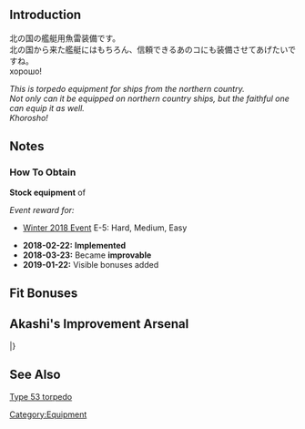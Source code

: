 {{EquipmentInfo|283}}

==Introduction==
北の国の艦艇用魚雷装備です。<br>
北の国から来た艦艇にはもちろん、信頼できるあのコにも装備させてあげたいですね。<br>
хорошо!

''This is torpedo equipment for ships from the northern country.''<br>
''Not only can it be equipped on northern country ships, but the faithful one can equip it as well.''<br>
''Khorosho!''<br>

==Notes==
<div class="mw-collapsible"><h3>How To Obtain</h3>
<div class="mw-collapsible-content">
'''Stock equipment''' of {{Ship/Link|Tashkent Kai}}

''Event reward for:''
* [[Winter 2018 Event]] E-5: Hard, Medium, Easy

</div></div>


<div class="mw-collapsible><h3>Updates History</h3>
<div class="mw-collapsible-content>
* '''2018-02-22:''' '''Implemented'''
* '''2018-03-23:''' Became '''improvable'''
* '''2019-01-22:''' Visible bonuses added
</div></div>

==Fit Bonuses==
{{:533mm Triple Torpedo Mount/Bonuses}}

==Akashi's Improvement Arsenal==
{{AkashiWorkshop}}
{{AkashiWorkshopLine
|Name={{PAGENAME}}
|ItemType=TorpedoWeapon
|Fuel=60
|Ammo=90
|Steel=70
|Baux=30
|Mats0-5=3/4
|Mats6-9=6/8
|Mats10=-
|Screws0-5=2/3
|Screws6-9=3/4
|Screws10=-
|EquipConsume0-5=1x{{TorpedoWeapon|61cm Triple Torpedo Mount}}
|EquipConsume6-9=2x{{TorpedoWeapon|61cm Quad (Oxygen) Torpedo Mount}}
|EquipConsume10=-
|Sun=T
|Mon=T
|Tue=T
|Wed=T
|Thu=T
|Fri=T
|Sat=T
|2ndShip=[[Tashkent]]
}}
|}

==See Also==
[[wikipedia:Type_53_torpedo|Type 53 torpedo]]
{{Equipmentlist}}
[[Category:Equipment]]
